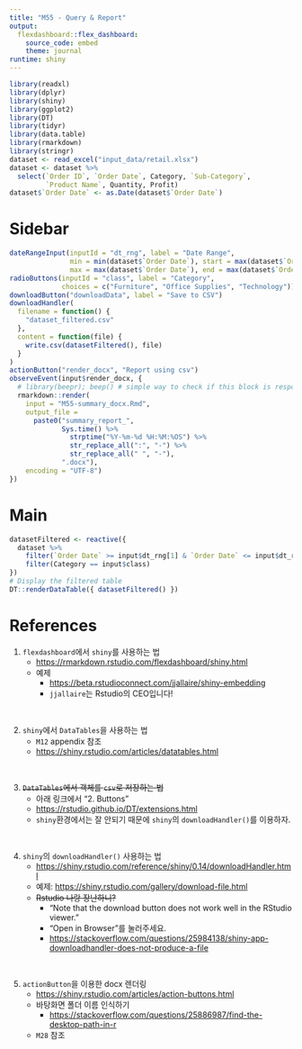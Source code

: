 ```yaml
---
title: "M55 - Query & Report"
output: 
  flexdashboard::flex_dashboard:
    source_code: embed 
    theme: journal
runtime: shiny
---
```


```r
library(readxl)
library(dplyr)
library(shiny)
library(ggplot2)
library(DT)
library(tidyr)
library(data.table)
library(rmarkdown)
library(stringr)
dataset <- read_excel("input_data/retail.xlsx") 
dataset <- dataset %>% 
  select(`Order ID`, `Order Date`, Category, `Sub-Category`,
         `Product Name`, Quantity, Profit)
dataset$`Order Date` <- as.Date(dataset$`Order Date`)
```

Sidebar {.sidebar}
=====================================

```r
dateRangeInput(inputId = "dt_rng", label = "Date Range",
               min = min(dataset$`Order Date`), start = max(dataset$`Order Date`)-14,
               max = max(dataset$`Order Date`), end = max(dataset$`Order Date`))
radioButtons(inputId = "class", label = "Category",
             choices = c("Furniture", "Office Supplies", "Technology"))
downloadButton("downloadData", label = "Save to CSV")
downloadHandler(
  filename = function() {
    "dataset_filtered.csv"
  },
  content = function(file) {
    write.csv(datasetFiltered(), file)
  }
)
actionButton("render_docx", "Report using csv")
observeEvent(input$render_docx, {
  # library(beepr); beep() # simple way to check if this block is responding
  rmarkdown::render(
    input = "M55-summary_docx.Rmd",
    output_file =
      paste0("summary_report_",
             Sys.time() %>%
               strptime("%Y-%m-%d %H:%M:%OS") %>%
               str_replace_all(":", "-") %>%
               str_replace_all(" ", "-"),
             ".docx"),
    encoding = "UTF-8")
})
```

Main 
=====================================

```r
datasetFiltered <- reactive({
  dataset %>%
    filter(`Order Date` >= input$dt_rng[1] & `Order Date` <= input$dt_rng[2]) %>%
    filter(Category == input$class)
})
# Display the filtered table
DT::renderDataTable({ datasetFiltered() })
```  

References  
=====================================  

1. `flexdashboard`에서 `shiny`를 사용하는 법     
    + <https://rmarkdown.rstudio.com/flexdashboard/shiny.html>
    + 예제 
        + <https://beta.rstudioconnect.com/jjallaire/shiny-embedding> 
        + `jjallaire`는 Rstudio의 CEO입니다!    

<br>  

2. `shiny`에서 `DataTables`을 사용하는 법     
    + `M12` appendix 참조  
    + <https://shiny.rstudio.com/articles/datatables.html>  

<br>  

3. ~~`DataTables`에서 객체를 `csv`로 저장하는 법~~  
    + 아래 링크에서 "2. Buttons" 
    + <https://rstudio.github.io/DT/extensions.html>  
    + `shiny`환경에서는 잘 안되기 때문에 `shiny`의 `downloadHandler()`를 이용하자.  

<br>  

4. `shiny`의 `downloadHandler()` 사용하는 법   
    + <https://shiny.rstudio.com/reference/shiny/0.14/downloadHandler.html>  
    + 예제: <https://shiny.rstudio.com/gallery/download-file.html>   
    + ~~Rstudio 나랑 장난하니?~~    
        + "Note that the download button does not work well in the RStudio viewer."  
        + "Open in Browser"를 눌러주세요.  
        + <https://stackoverflow.com/questions/25984138/shiny-app-downloadhandler-does-not-produce-a-file>

<br>  

5. `actionButton`을 이용한 docx 렌더링  
    + <https://shiny.rstudio.com/articles/action-buttons.html>  
    + 바탕화면 폴더 이름 인식하기
        + <https://stackoverflow.com/questions/25886987/find-the-desktop-path-in-r>  
    + `M28` 참조  

